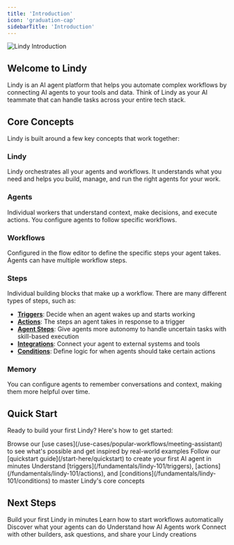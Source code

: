 ```yaml
---
title: 'Introduction'
icon: 'graduation-cap'
sidebarTitle: 'Introduction'
---
```

<Frame>
  <img src="/lindy-brand-assets/intro.jpg" alt="Lindy Introduction" />
</Frame>

## Welcome to Lindy

Lindy is an AI agent platform that helps you automate complex workflows by connecting AI agents to your tools and data. Think of Lindy as your AI teammate that can handle tasks across your entire tech stack.

## Core Concepts

Lindy is built around a few key concepts that work together:

### **Lindy**
Lindy orchestrates all your agents and workflows. It understands what you need and helps you build, manage, and run the right agents for your work.

### **Agents**
Individual workers that understand context, make decisions, and execute actions. You configure agents to follow specific workflows.

### **Workflows**
Configured in the flow editor to define the specific steps your agent takes. Agents can have multiple workflow steps.

### **Steps**
Individual building blocks that make up a workflow. There are many different types of steps, such as:
- **[Triggers](/fundamentals/lindy-101/triggers)**: Decide when an agent wakes up and starts working
- **[Actions](/fundamentals/lindy-101/actions)**: The steps an agent takes in response to a trigger
- **[Agent Steps](/fundamentals/lindy-101/ai-agents)**: Give agents more autonomy to handle uncertain tasks with skill-based execution
- **[Integrations](/skills/popular-integrations)**: Connect your agent to external systems and tools
- **[Conditions](/fundamentals/lindy-101/conditions)**: Define logic for when agents should take certain actions

### **Memory**
You can configure agents to remember conversations and context, making them more helpful over time.

## Quick Start

Ready to build your first Lindy? Here's how to get started:

<Steps>
  <Step title="Try a template">
    Browse our [use cases](/use-cases/popular-workflows/meeting-assistant) to see what's possible and get inspired by real-world examples
  </Step>
  <Step title="Build your first agent">
    Follow our [quickstart guide](/start-here/quickstart) to create your first AI agent in minutes
  </Step>
  <Step title="Learn the basics">
    Understand [triggers](/fundamentals/lindy-101/triggers), [actions](/fundamentals/lindy-101/actions), and [conditions](/fundamentals/lindy-101/conditions) to master Lindy's core concepts
  </Step>
</Steps>

## Next Steps

<CardGroup cols={2}>
  <Card title="Quickstart Guide" href="/start-here/quickstart" icon="rocket">
    Build your first Lindy in minutes
  </Card>
  <Card title="Triggers" href="/fundamentals/lindy-101/triggers" icon="bolt">
    Learn how to start workflows automatically
  </Card>
  <Card title="Actions" href="/fundamentals/lindy-101/actions" icon="arrow-pointer">
    Discover what your agents can do
  </Card>
  <Card title="AI Agents" href="/fundamentals/lindy-101/ai-agents" icon="brain-circuit">
    Understand how AI Agents work
  </Card>
</CardGroup>

<Card title="Community" href="https://community.lindy.ai/join" icon="users">
  Connect with other builders, ask questions, and share your Lindy creations
</Card>